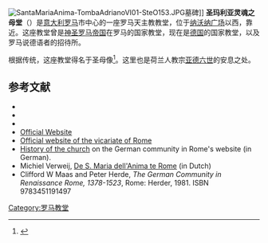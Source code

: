 {{Infobox religious building
| building_name= 圣玛利亚灵魂之母堂<br /><small>{{lang|it|Santa Maria dell'Anima }} {{it icon}}</small>
| image=Santa Maria del Anima I.jpg
| caption=立面
| location= {{Flagicon|Italy}} [[罗马|罗马]]
| geo = {{coord|41|53|59.1|N|12|28|19.3|E|region:IT_type:landmark|display=inline,title}}
| religious_affiliation=[[罗马天主教|罗马天主教]]
| rite=
| province=
| district=
| consecration_year=1542
| status=   德国国家教堂
| leadership=
| website= [http://www.santa-maria-anima.it www.santa-maria-anima.it]
| architect=Andrea Sansovino,Giuliano da Sangallo
| architecture_type= [[教堂|教堂]]
| architecture_style= 
| facade_direction= 东
| groundbreaking=1386
| year started= 1499
| year_completed= 1522
| construction_cost=
| capacity=
| length={{convert|40|m|ft}}
| width={{convert|30|m|ft}}
| width_nave=
| height_max=
| materials=
}}
[[Image:SantaMariaAnima-TombaAdrianoVI01-SteO153.JPG|thumb]]墓碑]]
'''圣玛利亚灵魂之母堂'''（{{lang-it|Santa Maria dell'Anima}}）是[[意大利|意大利]][[罗马|罗马]]市中心的一座罗马天主教教堂，位于[[纳沃纳广场|纳沃纳广场]]以西，靠近{{tsl|en|Santa Maria della Pace|和平之后圣母|和平之-{后}-圣母}}。这座教堂曾是[[神圣罗马帝国|神圣罗马帝国]]在罗马的国家教堂，现在是[[德国|德国]]的国家教堂，以及罗马说德语者的招待所。

根据传统，这座教堂得名于圣母像<ref name="cathency">{{cathEncy|title=College and Church of the Anima (in Rome)|wstitle=College and Church of the Anima (in Rome)|first=J. |last=Schmidlin}}</ref>。这里也是荷兰人教宗[[亚德六世|亚德六世]]的安息之处。

==参考文献==
{{reflist}}
*{{citation|last=Baumüller|first=Barbara |title=Santa Maria dell'Anima in Rom: ein Kirchenbau im politischen Spannungsfeld der Zeit um 1500|year=2000|publisher=Gebr. Mann|isbn=9783786123088|language=de}}
* {{cathEncy|title=College and Church of the Anima (in Rome)|wstitle=College and Church of the Anima (in Rome)|first=J. |last=Schmidlin}}
* {{citation|last=Michaud|first=Cécile|title=Johann Heinrich Schönfeld: un peintre allemand du XVIIe siècle en Italie|year=2006|publisher=Martin Meidenbauer Verlag|isbn=9783899755855|pages=26–27|url=http://books.google.be/books?id=pdV2TPvknK0C&pg=PA26|language=fr|chapter=Santa Maria dell'Anima|accessdate=2011-03-25|archive-date=2012-10-24|archive-url=https://web.archive.org/web/20121024231114/http://books.google.be/books?id=pdV2TPvknK0C&pg=PA26|dead-url=no}}
* [https://web.archive.org/web/20110118230648/http://www.santa-maria-anima.it/page11.html Official Website]
* [https://web.archive.org/web/20110727191119/http://www.vicariatusurbis.org/Ente.asp?ID=880 Official website of the vicariate of Rome]
* [http://web.tiscalinet.it/kath_deutschspr_gem/zur.html History of the church]{{Wayback|url=http://web.tiscalinet.it/kath_deutschspr_gem/zur.html |date=20110716022650 }} on the German community in Rome's website (in German).
* Michiel Verweij, [https://web.archive.org/web/20051031065842/http://www.ru.nl/ahc/vg/html/vg000118.htm De S. Maria dell'Anima te Rome] (in Dutch)
* Clifford W Maas and Peter Herde, ''The German Community in Renaissance Rome, 1378-1523'', Rome: Herder, 1981. ISBN 9783451191497

{{commons category|Santa Maria dell'Anima (Rome)}}
{{罗马地标}}
{{Authority control}}
{{DEFAULTSORT:Santa Maria Dell'anima}}
[[Category:罗马教堂|Category:罗马教堂]]